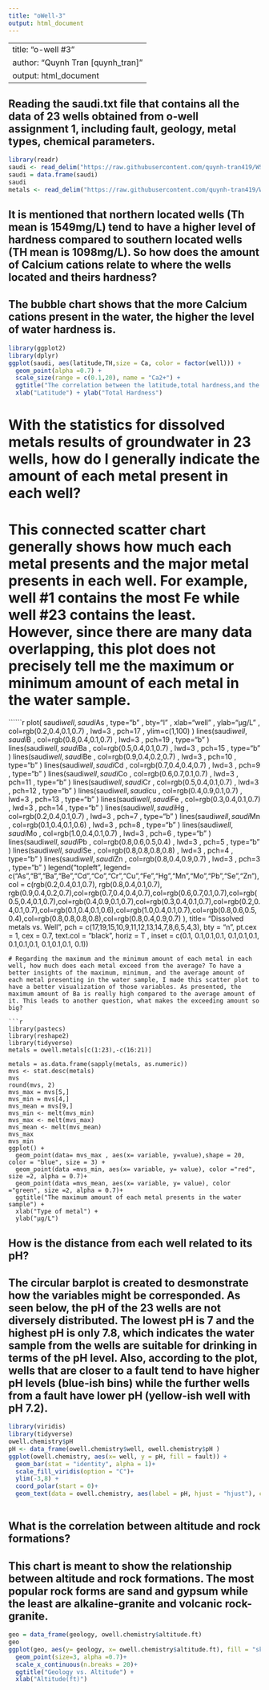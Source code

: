 ```yaml
---
title: "oWell-3"
output: html_document
---
```


---
title: "o-well #3"
author: "Quynh Tran  [quynh_tran]"
output: html_document
---

## Reading the saudi.txt file that contains all the data of 23 wells obtained from o-well assignment 1, including fault, geology, metal types, chemical parameters.
```r
library(readr)
saudi <- read_delim("https://raw.githubusercontent.com/quynh-tran419/WSU_STAT419/master/workspace/o-well/dataset/saudi.txt", "|", escape_double = FALSE )
saudi = data.frame(saudi)
saudi
metals <- read_delim("https://raw.githubusercontent.com/quynh-tran419/WSU_STAT419/master/workspace/o-well/dataset/metals.txt", "|", escape_double = FALSE )

```


## It is mentioned that northern located wells (Th mean is 1549mg/L) tend to have a higher level of hardness compared to southern located wells (TH mean is 1098mg/L). So how does the amount of Calcium cations relate to where the wells located and theirs hardness?
## The bubble chart shows that the more Calcium cations present in the water, the higher the level of water hardness is.


```r

library(ggplot2)
library(dplyr)
ggplot(saudi, aes(latitude,TH,size = Ca, color = factor(well))) +
  geom_point(alpha =0.7) +
  scale_size(range = c(0.1,20), name = "Ca2+") +
  ggtitle("The correlation between the latitude,total hardness,and the amount of dissolved Ca2+ of each well") +
  xlab("Latitude") + ylab("Total Hardness") 

```

# With the statistics for dissolved metals results of groundwater in 23 wells, how do I generally indicate the amount of each metal present in each well? 
# This connected scatter chart generally shows how much each metal presents and the major metal presents in each well. For example, well #1 contains the most Fe while well #23 contains the least. However, since there are many data overlapping, this plot does not precisely tell me the maximum or minimum amount of each metal in the water sample.

``````r

plot( saudi$well, saudi$As , type="b" , bty="l" , xlab="well" , ylab="μg/L" , col=rgb(0.2,0.4,0.1,0.7) , lwd=3 , pch=17 , ylim=c(1,100) )
lines(saudi$well,saudi$B , col=rgb(0.8,0.4,0.1,0.7) , lwd=3 , pch=19 , type="b" )
lines(saudi$well,saudi$Ba , col=rgb(0.5,0.4,0.1,0.7) , lwd=3 , pch=15 , type="b" )
lines(saudi$well,saudi$Be , col=rgb(0.9,0.4,0.2,0.7) , lwd=3 , pch=10 , type="b" )
lines(saudi$well,saudi$Cd , col=rgb(0.7,0.4,0.4,0.7) , lwd=3 , pch=9 , type="b" )
lines(saudi$well,saudi$Co , col=rgb(0.6,0.7,0.1,0.7) , lwd=3 , pch=11 , type="b" )
lines(saudi$well,saudi$Cr , col=rgb(0.5,0.4,0.1,0.7) , lwd=3 , pch=12 , type="b" )
lines(saudi$well,saudi$cu , col=rgb(0.4,0.9,0.1,0.7) , lwd=3 , pch=13 , type="b" )
lines(saudi$well,saudi$Fe , col=rgb(0.3,0.4,0.1,0.7) , lwd=3 , pch=14 , type="b" )
lines(saudi$well,saudi$Hg , col=rgb(0.2,0.4,0.1,0.7) , lwd=3 , pch=7 , type="b" )
lines(saudi$well,saudi$Mn , col=rgb(0.1,0.4,0.1,0.6) , lwd=3 , pch=8 , type="b" )
lines(saudi$well,saudi$Mo , col=rgb(1.0,0.4,0.1,0.7) , lwd=3 , pch=6 , type="b" )
lines(saudi$well,saudi$Pb , col=rgb(0.8,0.6,0.5,0.4) , lwd=3 , pch=5 , type="b" )
lines(saudi$well,saudi$Se , col=rgb(0.8,0.8,0.8,0.8) , lwd=3 , pch=4 , type="b" )
lines(saudi$well,saudi$Zn , col=rgb(0.8,0.4,0.9,0.7) , lwd=3 , pch=3 , type="b" )
legend("topleft",
legend= c("As","B","Ba","Be","Cd","Co","Cr","Cu","Fe","Hg","Mn","Mo","Pb","Se","Zn"),
col = c(rgb(0.2,0.4,0.1,0.7), 
  rgb(0.8,0.4,0.1,0.7), rgb(0.9,0.4,0.2,0.7),col=rgb(0.7,0.4,0.4,0.7),col=rgb(0.6,0.7,0.1,0.7),col=rgb(0.5,0.4,0.1,0.7),col=rgb(0.4,0.9,0.1,0.7),col=rgb(0.3,0.4,0.1,0.7),col=rgb(0.2,0.4,0.1,0.7),col=rgb(0.1,0.4,0.1,0.6),col=rgb(1.0,0.4,0.1,0.7),col=rgb(0.8,0.6,0.5,0.4),col=rgb(0.8,0.8,0.8,0.8),col=rgb(0.8,0.4,0.9,0.7)
  ), title= "Dissolved metals vs. Well",
  pch = c(17,19,15,10,9,11,12,13,14,7,8,6,5,4,3), 
  bty = "n", 
  pt.cex = 1, 
  cex = 0.7, 
  text.col = "black", 
  horiz = T , 
  inset = c(0.1, 0.1,0.1,0.1, 0.1,0.1,0.1, 0.1,0.1,0.1, 0.1,0.1,0.1, 0.1))


```
# Regarding the maximum and the minimum amount of each metal in each well, how much does each metal exceed from the average? To have a better insights of the maximum, minimum, and the average amount of each metal presenting in the water sample, I made this scatter plot to have a better visualization of those variables. As presented, the maximum amount of Ba is really high compared to the average amount of it. This leads to another question, what makes the exceeding amount so big? 

```r
library(pastecs)
library(reshape2)
library(tidyverse)
metals = owell.metals[c(1:23),-c(16:21)]

metals = as.data.frame(sapply(metals, as.numeric))
mvs <- stat.desc(metals)
mvs
round(mvs, 2)
mvs_max = mvs[5,]
mvs_min = mvs[4,]
mvs_mean = mvs[9,]
mvs_min <- melt(mvs_min)
mvs_max <- melt(mvs_max)
mvs_mean <- melt(mvs_mean)
mvs_max
mvs_min
ggplot() +
  geom_point(data= mvs_max , aes(x= variable, y=value),shape = 20, color = "blue", size = 3) + 
  geom_point(data =mvs_min, aes(x= variable, y= value), color ="red", size =2, alpha = 0.7)+ 
  geom_point(data =mvs_mean, aes(x= variable, y= value), color ="green", size =2, alpha = 0.7)+ 
  ggtitle("The maximum amount of each metal presents in the water sample") +
  xlab("Type of metal") +
  ylab("μg/L")

```


## How is the distance from each well related to its pH? 
## The circular barplot is created to desmonstrate how the variables might be corresponded. As seen below, the pH of the 23 wells are not diversely distributed. The lowest pH is 7 and the highest pH is only 7.8, which indicates the water sample from the wells are suitable for drinking in terms of the pH level. Also, according to the plot, wells that are closer to a fault tend to have higher pH levels (blue-ish bins) while the further wells from a fault have lower pH (yellow-ish well with pH 7.2).
```r
library(viridis)
library(tidyverse)
owell.chemistry$pH
pH <- data_frame(owell.chemistry$well, owell.chemistry$pH )
ggplot(owell.chemistry, aes(x= well, y = pH, fill = fault)) +
  geom_bar(stat = "identity", alpha = 1)+
  scale_fill_viridis(option = "C")+
  ylim(-3,8) +
  coord_polar(start = 0)+ 
  geom_text(data = owell.chemistry, aes(label = pH, hjust = "hjust"), color= "red")
  


```

## What is the correlation between altitude and rock formations?
## This chart is meant to show the relationship between altitude and rock formations. The most popular rock forms are sand and gypsum while the least are alkaline-granite and volcanic rock-granite.
```r

geo = data_frame(geology, owell.chemistry$altitude.ft)
geo
ggplot(geo, aes(y= geology, x= owell.chemistry$altitude.ft), fill = "sky blue") +
  geom_point(size=3, alpha =0.7)+
  scale_x_continuous(n.breaks = 20)+
  ggtitle("Geology vs. Altitude") +
  xlab("Altitude(ft)")

```